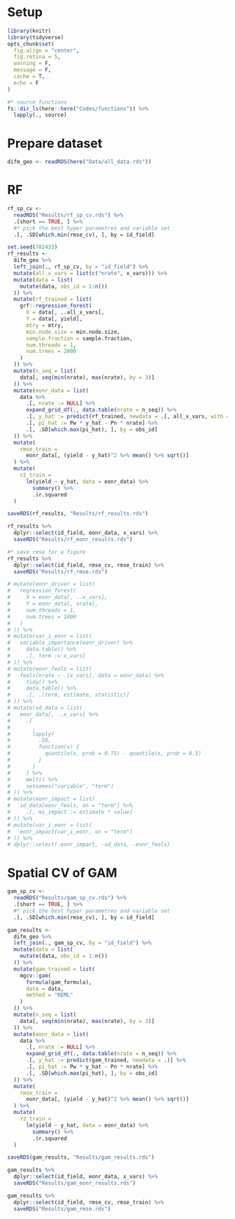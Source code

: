 # Setup

```r
library(knitr)
library(tidyverse)
opts_chunk$set(
  fig.align = "center",
  fig.retina = 5,
  warning = F,
  message = F,
  cache = T,
  echo = F
)

#* source functions
fs::dir_ls(here::here("Codes/functions")) %>%
  lapply(., source)
```

# Prepare dataset

```r
difm_geo <- readRDS(here("Data/all_data.rds"))
```

# RF

```r
rf_sp_cv <-
  readRDS("Results/rf_sp_cv.rds") %>%
  .[short == TRUE, ] %>%
  #* pick the best hyper parametres and variable set
  .[, .SD[which.min(rmse_cv), ], by = id_field]

set.seed(782433)
rf_results <-
  difm_geo %>%
  left_join(., rf_sp_cv, by = "id_field") %>%
  mutate(all_x_vars = list(c("nrate", x_vars))) %>%
  mutate(data = list(
    mutate(data, obs_id = 1:n())
  )) %>%
  mutate(rf_trained = list(
    grf::regression_forest(
      X = data[, ..all_x_vars],
      Y = data[, yield],
      mtry = mtry,
      min.node.size = min.node.size,
      sample.fraction = sample.fraction,
      num.threads = 1,
      num.trees = 2000
    )
  )) %>%
  mutate(n_seq = list(
    data[, seq(min(nrate), max(nrate), by = 3)]
  )) %>%
  mutate(eonr_data = list(
    data %>%
      .[, nrate := NULL] %>%
      expand_grid_df(., data.table(nrate = n_seq)) %>%
      .[, y_hat := predict(rf_trained, newdata = .[, all_x_vars, with = FALSE])$predictions] %>%
      .[, pi_hat := Pw * y_hat - Pn * nrate] %>%
      .[, .SD[which.max(pi_hat), ], by = obs_id]
  )) %>%
  mutate(
    rmse_train =
      eonr_data[, (yield - y_hat)^2 %>% mean() %>% sqrt()]
  ) %>%
  mutate(
    r2_train =
      lm(yield ~ y_hat, data = eonr_data) %>%
        summary() %>%
        .$r.squared
  )

saveRDS(rf_results, "Results/rf_results.rds")

rf_results %>%
  dplyr::select(id_field, eonr_data, x_vars) %>%
  saveRDS("Results/rf_eonr_results.rds")

#* save rmse for a figure
rf_results %>%
  dplyr::select(id_field, rmse_cv, rmse_train) %>%
  saveRDS("Results/rf_rmse.rds")

# mutate(eonr_driver = list(
#   regression_forest(
#     X = eonr_data[, ..x_vars],
#     Y = eonr_data[, nrate],
#     num.threads = 1,
#     num.trees = 1000
#   )
# )) %>%
# mutate(var_i_eonr = list(
#   variable_importance(eonr_driver) %>%
#     data.table() %>%
#     .[, term := x_vars]
# )) %>%
# mutate(eonr_feols = list(
#   feols(nrate ~ .[x_vars], data = eonr_data) %>%
#     tidy() %>%
#     data.table() %>%
#     .[, .(term, estimate, statistic)]
# )) %>%
# mutate(sd_data = list(
#   eonr_data[, ..x_vars] %>%
#     .[
#       ,
#       lapply(
#         .SD,
#         function(x) {
#           quantile(x, prob = 0.75) - quantile(x, prob = 0.5)
#         }
#       )
#     ] %>%
#     melt() %>%
#     setnames("variable", "term")
# )) %>%
# mutate(eonr_impact = list(
#   sd_data[eonr_feols, on = "term"] %>%
#     .[, mi_impact := estimate * value]
# )) %>%
# mutate(var_i_eonr = list(
#   eonr_impact[var_i_eonr, on = "term"]
# )) %>%
# dplyr::select(-eonr_impact, -sd_data, -eonr_feols)
```


# Spatial CV of GAM

```r
gam_sp_cv <-
  readRDS("Results/gam_sp_cv.rds") %>%
  .[short == TRUE, ] %>%
  #* pick the best hyper parametres and variable set
  .[, .SD[which.min(rmse_cv), ], by = id_field]

gam_results <-
  difm_geo %>%
  left_join(., gam_sp_cv, by = "id_field") %>%
  mutate(data = list(
    mutate(data, obs_id = 1:n())
  )) %>%
  mutate(gam_trained = list(
    mgcv::gam(
      formula(gam_formula),
      data = data,
      method = "REML"
    )
  )) %>%
  mutate(n_seq = list(
    data[, seq(min(nrate), max(nrate), by = 3)]
  )) %>%
  mutate(eonr_data = list(
    data %>%
      .[, nrate := NULL] %>%
      expand_grid_df(., data.table(nrate = n_seq)) %>%
      .[, y_hat := predict(gam_trained, newdata = .)] %>%
      .[, pi_hat := Pw * y_hat - Pn * nrate] %>%
      .[, .SD[which.max(pi_hat), ], by = obs_id]
  )) %>%
  mutate(
    rmse_train =
      eonr_data[, (yield - y_hat)^2 %>% mean() %>% sqrt()]
  ) %>%
  mutate(
    r2_train =
      lm(yield ~ y_hat, data = eonr_data) %>%
        summary() %>%
        .$r.squared
  )

saveRDS(gam_results, "Results/gam_results.rds")

gam_results %>%
  dplyr::select(id_field, eonr_data, x_vars) %>%
  saveRDS("Results/gam_eonr_results.rds")

gam_results %>%
  dplyr::select(id_field, rmse_cv, rmse_train) %>%
  saveRDS("Results/gam_rmse.rds")
```
